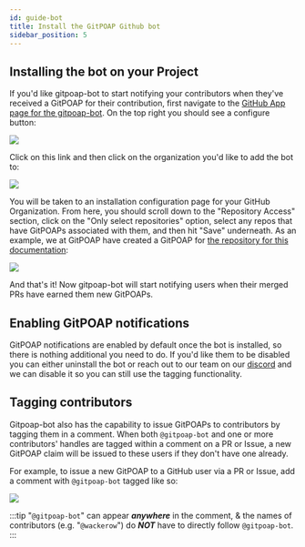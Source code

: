 ```yaml
---
id: guide-bot
title: Install the GitPOAP Github bot
sidebar_position: 5
---
```


## Installing the bot on your Project

If you'd like gitpoap-bot to start notifying your contributors when they've received a
GitPOAP for their contribution, first navigate to the
[GitHub App page for the gitpoap-bot](https://github.com/apps/gitpoap-bot).
On the top right you should see a configure button:

<ImageContainer>
  <img
    src={require('@site/static/img/gitpoap_bot/configure-app.png').default}
    style={{
      width: '1000px',
      maxWidth: '100%',
      textAlign: 'center',
    }}
  />
</ImageContainer>

Click on this link and then click on the organization you'd like to add the bot to:

<ImageContainer>
  <img
    src={require('@site/static/img/gitpoap_bot/choose-org.png').default}
    style={{
      width: '1000px',
      maxWidth: '100%',
      textAlign: 'center',
    }}
  />
</ImageContainer>

You will be taken to an installation configuration page for your GitHub Organization.
From here, you should scroll down to the "Repository Access" section, click on the
"Only select repositories" option, select any repos that have GitPOAPs associated
with them, and then hit "Save" underneath. As an example, we at GitPOAP have created
a GitPOAP for [the repository for this documentation](https://github.com/gitpoap/gitpoap-docs):

<ImageContainer>
  <img
    src={require('@site/static/img/gitpoap_bot/repo-select.png').default}
    style={{
      width: '1000px',
      maxWidth: '100%',
      textAlign: 'center',
    }}
  />
</ImageContainer>

And that's it! Now gitpoap-bot will start notifying users when their merged PRs have
earned them new GitPOAPs.

## Enabling GitPOAP notifications

GitPOAP notifications are enabled by default once the bot is installed, so there is nothing additional you need to do. If you'd like them to be disabled you can either uninstall the bot or reach out to our team on our [discord](https://gitpoap.io/discord) and we can disable it so you can still use the tagging functionality.

## Tagging contributors

Gitpoap-bot also has the capability to issue GitPOAPs to contributors by tagging them in a
comment. When both `@gitpoap-bot` and one or more contributors' handles are tagged within a comment
on a PR or Issue, a new GitPOAP claim will be issued to these users if they don't have one already.

For example, to issue a new GitPOAP to a GitHub user via a PR or Issue, add a comment with `@gitpoap-bot` tagged like so:

<ImageContainer>
  <img
    src={require('@site/static/img/gitpoap_bot/sample-tagging-comment.png').default}
    style={{
      width: '1000px',
      maxWidth: '100%',
      textAlign: 'center',
    }}
  />
</ImageContainer>

<br />

:::tip
"`@gitpoap-bot`" can appear _**anywhere**_ in the comment, & the names of contributors (e.g. "`@wackerow`") do _**NOT**_ have
to directly follow `@gitpoap-bot`.
:::
